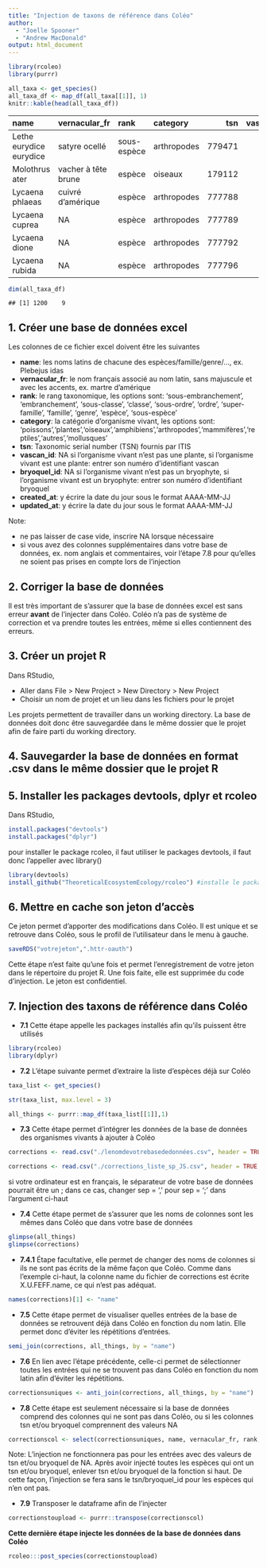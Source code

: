 ```yaml
---
title: "Injection de taxons de référence dans Coléo"
author:
  - "Joelle Spooner"
  - "Andrew MacDonald"
output: html_document
---
```



```r
library(rcoleo)
library(purrr)

all_taxa <- get_species()
all_taxa_df <- map_df(all_taxa[[1]], 1)
knitr::kable(head(all_taxa_df))
```



|name                    |vernacular_fr       |rank        |category    |    tsn| vascan_id|bryoquel_id |created_at               |updated_at               |
|:-----------------------|:-------------------|:-----------|:-----------|------:|---------:|:-----------|:------------------------|:------------------------|
|Lethe eurydice eurydice |satyre ocellé       |sous-espèce |arthropodes | 779471|        NA|NA          |2020-06-03T00:00:00.000Z |2020-06-03T19:58:22.036Z |
|Molothrus ater          |vacher à tête brune |espèce      |oiseaux     | 179112|        NA|NA          |2020-06-03T00:00:00.000Z |2020-06-04T12:46:07.480Z |
|Lycaena phlaeas         |cuivré d'amérique   |espèce      |arthropodes | 777788|        NA|NA          |2018-11-07T18:44:51.984Z |2018-11-07T18:44:51.984Z |
|Lycaena cuprea          |NA                  |espèce      |arthropodes | 777789|        NA|NA          |2018-11-07T18:44:51.984Z |2018-11-07T18:44:51.984Z |
|Lycaena dione           |NA                  |espèce      |arthropodes | 777792|        NA|NA          |2018-11-07T18:44:51.984Z |2018-11-07T18:44:51.984Z |
|Lycaena rubida          |NA                  |espèce      |arthropodes | 777796|        NA|NA          |2018-11-07T18:44:51.984Z |2018-11-07T18:44:51.984Z |

```r
dim(all_taxa_df)
```

```
## [1] 1200    9
```


## 1. Créer une base de données excel
Les colonnes de ce fichier excel doivent être les suivantes

* **name**: les noms latins de chacune des espèces/famille/genre/..., ex. Plebejus idas
* **vernacular_fr**: le nom français associé au nom latin, sans majuscule et avec les accents, ex. martre d'amérique
* **rank**: le rang taxonomique, les options sont: 'sous-embranchement', 'embranchement', 'sous-classe', 'classe', 'sous-ordre', 'ordre', 'super-famille', 'famille', 'genre', 'espèce', 'sous-espèce'
* **category**: la catégorie d'organisme vivant, les options sont: 'poissons','plantes','oiseaux','amphibiens','arthropodes','mammifères','reptiles','autres','mollusques'
* **tsn**: Taxonomic serial number (TSN) fournis par ITIS
* **vascan_id**: NA si l'organisme vivant n'est pas une plante, si l'organisme vivant est une plante: entrer son numéro d'identifiant vascan
* **bryoquel_id**: NA si l'organisme vivant n'est pas un bryophyte, si l'organisme vivant est un bryophyte: entrer son numéro d'identifiant bryoquel
* **created_at**: y écrire la date du jour sous le format AAAA-MM-JJ
* **updated_at**: y écrire la date du jour sous le format AAAA-MM-JJ

Note:

* ne pas laisser de case vide, inscrire NA lorsque nécessaire
* si vous avez des colonnes supplémentaires dans votre base de données, ex. nom anglais et commentaires, voir l'étape 7.8 pour qu'elles ne soient pas prises en compte lors de l'injection

## 2. Corriger la base de données
Il est très important de s'assurer que la base de données excel est sans erreur **avant** de l'injecter dans Coléo. Coléo n'a pas de système de correction et va prendre toutes les entrées, même si elles contiennent des erreurs.


## 3. Créer un projet R
Dans RStudio,

* Aller dans File > New Project > New Directory > New Project
* Choisir un nom de projet et un lieu dans les fichiers pour le projet

Les projets permettent de travailler dans un working directory. La base de données doit donc être sauvegardée dans le même dossier que le projet afin de faire parti du working directory.

## 4. Sauvegarder la base de données en format .csv dans le même dossier que le projet R

## 5. Installer les packages devtools, dplyr et rcoleo
Dans RStudio,


```r
install.packages("devtools")
install.packages("dplyr")
```
pour installer le package rcoleo, il faut utiliser le packages devtools, il faut donc l'appeller avec library()


```r
library(devtools)
install_github("TheoreticalEcosystemEcology/rcoleo") #installe le package rcoleo à partir de github
```
## 6. Mettre en cache son jeton d'accès
Ce jeton permet d'apporter des modifications dans Coléo. Il est unique et se retrouve dans Coléo, sous le profil de l'utilisateur dans le menu à gauche.

```r
saveRDS("votrejeton",".httr-oauth")
```
Cette étape n'est faite qu'une fois et permet l'enregistrement de votre jeton dans le répertoire du projet R. Une fois faite, elle est supprimée du code d'injection. Le jeton est confidentiel.

## 7. Injection des taxons de référence dans Coléo

* **7.1** Cette étape appelle les packages installés afin qu'ils puissent être utilisés

```r
library(rcoleo)
library(dplyr)
```
* **7.2** L'étape suivante permet d'extraire la liste d'espèces déjà sur Coléo

```r
taxa_list <- get_species()

str(taxa_list, max.level = 3)

all_things <- purrr::map_df(taxa_list[[1]],1)
```
* **7.3** Cette étape permet d'intégrer les données de la base de données des organismes vivants à ajouter à Coléo

```r
corrections <- read.csv("./lenomdevotrebasededonnées.csv", header = TRUE, sep = ',', stringsAsFactors = FALSE, encoding = "UTF-8") #l'encoding UTF-8 permet de garder les accents
```

```r
corrections <- read.csv("./corrections_liste_sp_JS.csv", header = TRUE, sep = ',', stringsAsFactors = FALSE, encoding = "UTF-8")
```
si votre ordinateur est en français, le séparateur de votre base de données pourrait être un ; dans ce cas, changer sep = ',' pour sep = ';' dans l'argument ci-haut



* **7.4** Cette étape permet de s'assurer que les noms de colonnes sont les mêmes dans Coléo que dans votre base de données

```r
glimpse(all_things)
glimpse(corrections)
```
* **7.4.1** Étape facultative, elle permet de changer des noms de colonnes si ils ne sont pas écrits de la même façon que Coléo. Comme dans l'exemple ci-haut, la colonne name du fichier de corrections est écrite X.U.FEFF.name, ce qui n'est pas adéquat.

```r
names(corrections)[1] <- "name"
```
* **7.5** Cette étape permet de visualiser quelles entrées de la base de données se retrouvent déjà dans Coléo en fonction du nom latin. Elle permet donc d'éviter les répétitions d'entrées.

```r
semi_join(corrections, all_things, by = "name")
```
* **7.6** En lien avec l'étape précédente, celle-ci permet de sélectionner toutes les entrées qui ne se trouvent pas dans Coléo en fonction du nom latin afin d'éviter les répétitions.

```r
correctionsuniques <- anti_join(corrections, all_things, by = "name")
```

* **7.8** Cette étape est seulement nécessaire si la base de données comprend des colonnes qui ne sont pas dans Coléo, ou si les colonnes tsn et/ou bryoquel comprennent des valeurs NA

```r
correctionscol <- select(correctionsuniques, name, vernacular_fr, rank, category, tsn, vascan_id, bryoquel_id, created_at, updated_at)
```

Note: L'injection ne fonctionnera pas pour les entrées avec des valeurs de tsn et/ou bryoquel de NA. Après avoir injecté toutes les espèces qui ont un tsn et/ou bryoquel, enlever tsn et/ou bryoquel de la fonction si haut. De cette façon, l'injection se fera sans le tsn/bryoquel_id pour les espèces qui n'en ont pas.

* **7.9** Transposer le dataframe afin de l'injecter

```r
correctionstoupload <- purrr::transpose(correctionscol)
```

**Cette dernière étape injecte les données de la base de données dans Coléo**

```r
rcoleo:::post_species(correctionstoupload)
```


